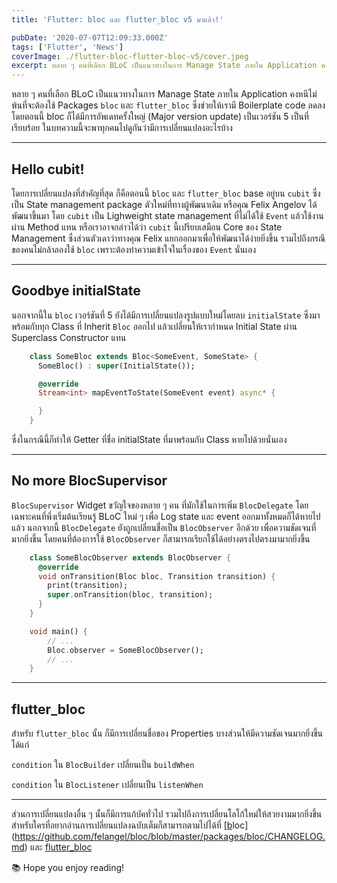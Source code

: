 ```yaml
---
title: 'Flutter: bloc และ flutter_bloc v5 มาแล้ว!'

pubDate: '2020-07-07T12:09:33.000Z'
tags: ['Flutter', 'News']
coverImage: ./flutter-bloc-flutter-bloc-v5/cover.jpeg
excerpt: หลาย ๆ คนที่เลือก BLoC เป็นแนวทางในการ Manage State ภายใน Application คงหนีไม่พ้นที่จะต้องใช้ Packages bloc และ flutter_bloc ซึ่งช่วยให้เรามี Boilerplate code ลดลง โดยตอนนี้ bloc ก็ได้มีการอัพเดทครั้งใหญ่ (Major version update) เป็นเวอร์ชัน 5 เป็นที่เรียบร้อย ในบทความนี้จะพาทุกคนไปดูกันว่ามีการเปลี่ยนแปลงอะไรบ้าง
---
```



หลาย ๆ คนที่เลือก BLoC เป็นแนวทางในการ Manage State ภายใน Application คงหนีไม่พ้นที่จะต้องใช้ Packages `bloc` และ `flutter_bloc` ซึ่งช่วยให้เรามี Boilerplate code ลดลง โดยตอนนี้ bloc ก็ได้มีการอัพเดทครั้งใหญ่ (Major version update) เป็นเวอร์ชัน 5 เป็นที่เรียบร้อย ในบทความนี้จะพาทุกคนไปดูกันว่ามีการเปลี่ยนแปลงอะไรบ้าง

---

## Hello cubit!

โดยการเปลี่ยนแปลงที่สำคัญที่สุด ก็คือตอนนี้ `bloc` และ `flutter_bloc` base อยู่บน `cubit` ซึ่งเป็น State management package ตัวใหม่ที่ทางผู้พัฒนาเดิม หรือคุณ
Felix Angelov ได้พัฒนาขึ้นมา โดย `cubit` เป็น Lighweight state management ที่ไม่ได้ใช้ `Event` แล้วใช้งานผ่าน Method แทน หรือเราอาจกล่าวได้ว่า `cubit` นี้เปรียบเสมือน Core ของ State Management ซึ่งส่วนตัวเดาว่าทางคุณ Felix แยกออกมาเพื่อให้พัฒนาได้ง่ายยิ่งขึ้น รวมไปถึงกรณีของคนไม่กล้าลองใช้ `bloc` เพราะต้องทำความเข้าใจในเรื่องของ `Event` นั่นเอง

---

## Goodbye initialState

นอกจากนี้ใน `bloc` เวอร์ชันที่ 5 ยังได้มีการเปลี่ยนแปลงรูปแบบใหม่โดยลบ `initialState` ซึ่งมาพร้อมกับทุก Class ที่ Inherit `Bloc` ออกไป แล้วเปลี่ยนให้เรากำหนด Initial State ผ่าน Superclass Constructor แทน

```dart
    class SomeBloc extends Bloc<SomeEvent, SomeState> {
      SomeBloc() : super(InitialState());

      @override
      Stream<int> mapEventToState(SomeEvent event) async* {

      }
    }
```

ซึ่งในกรณีนี้ก็ทำให้ Getter ที่ชื่อ initialState ที่มาพร้อมกับ Class หายไปด้วยนั่นเอง

---

## No more BlocSupervisor

`BlocSupervisor` Widget ขวัญใจของหลาย ๆ คน ที่มักใช้ในการเพิ่ม `BlocDelegate` โดยเฉพาะคนที่พึ่งเริ่มต้นเรียนรู้ BLoC ใหม่ ๆ เพื่อ Log state และ event ออกมาทั้งหมดก็ได้หายไปแล้ว นอกจากนี้ `BlocDelegate` ยังถูกเปลี่ยนชื่อเป็น `BlocObserver` อีกด้วย เพื่อความชัดเจนที่มากยิ่งขึ้น โดยคนที่ต้องการใช้ `BlocObserver` ก็สามารถเรียกใช้ได้อย่างตรงไปตรงมามากยิ่งขึ้น

```dart
    class SomeBlocObserver extends BlocObserver {
      @override
      void onTransition(Bloc bloc, Transition transition) {
        print(transition);
        super.onTransition(bloc, transition);
      }
    }

    void main() {
    	// ...
        Bloc.observer = SomeBlocObserver();
        // ...
    }
```

---

## flutter_bloc

สำหรับ `flutter_bloc` นั้น ก็มีการเปลี่ยนชื่อของ Properties บางส่วนให้มีความชัดเจนมากยิ่งขึ้น ได้แก่

`condition` ใน `BlocBuilder` เปลี่ยนเป็น `buildWhen`

`condition` ใน `BlocListener` เปลี่ยนเป็น `listenWhen`

---

ส่วนการเปลี่ยนแปลงอื่น ๆ นั้นก็มีการแก้บัคทั่วไป รวมไปถึงการเปลี่ยนโลโก้ใหม่ให้สวยงามมากยิ่งขึ้น สำหรับใครที่อยากอ่านการเปลี่ยนแปลงฉบับเต็มก็สามารถตามไปได้ที่ [[b](https://github.com/felangel/bloc/blob/master/packages/bloc/CHANGELOG.md)loc](https://github.com/felangel/bloc/blob/master/packages/bloc/CHANGELOG.md) และ [flutter_bloc](https://github.com/felangel/bloc/blob/master/packages/flutter_bloc/CHANGELOG.md)

<Callout type="tip" title="Thanks for reading">
  📚 Hope you enjoy reading!
</Callout>

